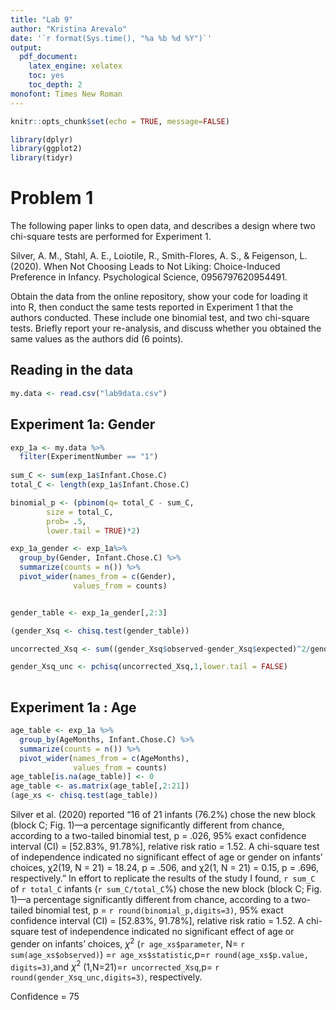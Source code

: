 ```yaml
---
title: "Lab 9"
author: "Kristina Arevalo"
date: '`r format(Sys.time(), "%a %b %d %Y")`'
output: 
  pdf_document:
    latex_engine: xelatex
    toc: yes 
    toc_depth: 2
monofont: Times New Roman
---
```



```r
knitr::opts_chunk$set(echo = TRUE, message=FALSE)
```

```r
library(dplyr)
library(ggplot2)
library(tidyr)
```

\newpage

# Problem 1

The following paper links to open data, and describes a design where two chi-square tests are performed for Experiment 1.

Silver, A. M., Stahl, A. E., Loiotile, R., Smith-Flores, A. S., & Feigenson, L. (2020). When Not Choosing Leads to Not Liking: Choice-Induced Preference in Infancy. Psychological Science, 0956797620954491.

Obtain the data from the online repository, show your code for loading it into R, then conduct the same tests reported in Experiment 1 that the authors conducted. These include one binomial test, and two chi-square tests. Briefly report your re-analysis, and discuss whether you obtained the same values as the authors did (6 points).

## Reading in the data
```r
my.data <- read.csv("lab9data.csv")
```

## Experiment 1a: Gender
```r

exp_1a <- my.data %>%
  filter(ExperimentNumber == "1")
  
sum_C <- sum(exp_1a$Infant.Chose.C)
total_C <- length(exp_1a$Infant.Chose.C)

binomial_p <- (pbinom(q= total_C - sum_C,
        size = total_C,
        prob= .5,
        lower.tail = TRUE)*2)

exp_1a_gender <- exp_1a%>% 
  group_by(Gender, Infant.Chose.C) %>% 
  summarize(counts = n()) %>% 
  pivot_wider(names_from = c(Gender),
              values_from = counts)


gender_table <- exp_1a_gender[,2:3]

(gender_Xsq <- chisq.test(gender_table))  

uncorrected_Xsq <- sum((gender_Xsq$observed-gender_Xsq$expected)^2/gender_Xsq$expected)

gender_Xsq_unc <- pchisq(uncorrected_Xsq,1,lower.tail = FALSE)
  

```

## Experiment 1a : Age
```r

age_table <- exp_1a %>%
  group_by(AgeMonths, Infant.Chose.C) %>%
  summarize(counts = n()) %>%
  pivot_wider(names_from = c(AgeMonths),
              values_from = counts)
age_table[is.na(age_table)] <- 0
age_table <- as.matrix(age_table[,2:21])
(age_xs <- chisq.test(age_table))

```

Silver et al. (2020) reported "16 of 21 infants (76.2%) chose the new block (block C; Fig. 1)—a percentage significantly different from chance, according to a two-tailed binomial test, p = .026, 95% exact confidence interval (CI) = [52.83%, 91.78%], relative risk ratio = 1.52. A chi-square test of independence indicated no significant effect of age or gender on infants’ choices, χ2(19, N = 21) = 18.24, p = .506, and χ2(1, N = 21) = 0.15, p = .696, respectively." In effort to replicate the results of the study I found, `r sum_C` of `r total_C` infants (`r sum_C/total_C`%) chose the new block (block C; Fig. 1)—a percentage significantly different from chance, according to a two-tailed binomial test, p = `r round(binomial_p,digits=3)`, 95% exact confidence interval (CI) = [52.83%, 91.78%], relative risk ratio = 1.52. A chi-square test of independence indicated no significant effect of age or gender on infants’ choices, $\chi^2$ (`r age_xs$parameter`, N=  `r sum(age_xs$observed)`) =`r age_xs$statistic`,p=`r round(age_xs$p.value, digits=3)`,and $\chi^2$ (1,N=21)=`r uncorrected_Xsq`,p= `r round(gender_Xsq_unc,digits=3)`, respectively.

Confidence = 75


